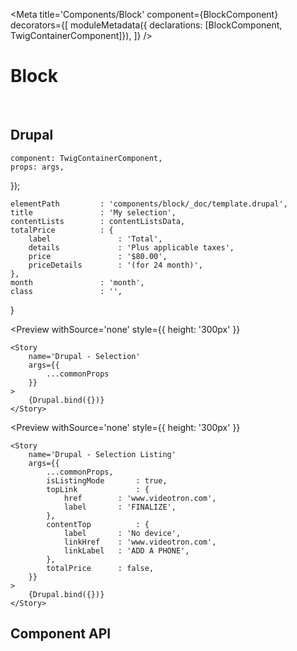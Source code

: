 

<Meta 
    title='Components/Block' 
    component={BlockComponent}
    decorators={[
        moduleMetadata({ declarations: [BlockComponent, TwigContainerComponent]}),
    ]}
/>

# Block

<br/>

## Drupal

    component: TwigContainerComponent,
    props: args,
});

    elementPath         : 'components/block/_doc/template.drupal',
    title               : 'My selection',
    contentLists        : contentListsData,
    totalPrice          : {
        label               : 'Total',
        details             : 'Plus applicable taxes',
        price               : '$80.00',
        priceDetails        : '(for 24 month)',
    },
    month               : 'month',
    class               : '',
}

<Preview
    withSource='none'
    style={{ height: '300px' }}
>
    <Story 
        name='Drupal - Selection'
        args={{ 
            ...commonProps
        }}
    >
        {Drupal.bind({})}
    </Story>
</Preview>

<Preview
    withSource='none'
    style={{ height: '300px' }}
>
    <Story 
        name='Drupal - Selection Listing'
        args={{ 
            ...commonProps,
            isListingMode       : true,
            topLink             : {
                href        : 'www.videotron.com',
                label       : 'FINALIZE',
            },
            contentTop          : {
                label       : 'No device',
                linkHref    : 'www.videotron.com',
                linkLabel   : 'ADD A PHONE',
            },
            totalPrice      : false,
        }}
    >
        {Drupal.bind({})}
    </Story>
</Preview>


## Component API

<Props of={BlockComponent} />